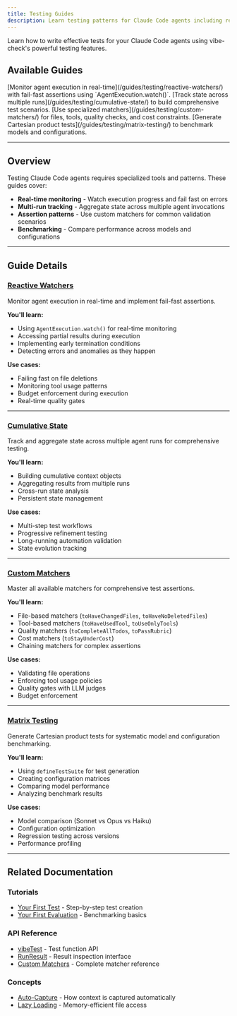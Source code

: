 ```yaml
---
title: Testing Guides
description: Learn testing patterns for Claude Code agents including reactive watchers, cumulative state tracking, custom matchers, and matrix testing across models and configurations.
---
```



Learn how to write effective tests for your Claude Code agents using vibe-check's powerful testing features.

## Available Guides

<CardGrid>
  <Card title="Reactive Watchers" icon="seti:todo">
    [Monitor agent execution in real-time](/guides/testing/reactive-watchers/) with fail-fast assertions using `AgentExecution.watch()`.
  </Card>

  <Card title="Cumulative State" icon="document">
    [Track state across multiple runs](/guides/testing/cumulative-state/) to build comprehensive test scenarios.
  </Card>

  <Card title="Custom Matchers" icon="approve-check">
    [Use specialized matchers](/guides/testing/custom-matchers/) for files, tools, quality checks, and cost constraints.
  </Card>

  <Card title="Matrix Testing" icon="puzzle">
    [Generate Cartesian product tests](/guides/testing/matrix-testing/) to benchmark models and configurations.
  </Card>
</CardGrid>

---

## Overview

Testing Claude Code agents requires specialized tools and patterns. These guides cover:

- **Real-time monitoring** - Watch execution progress and fail fast on errors
- **Multi-run tracking** - Aggregate state across multiple agent invocations
- **Assertion patterns** - Use custom matchers for common validation scenarios
- **Benchmarking** - Compare performance across models and configurations

---

## Guide Details

### [Reactive Watchers](/guides/testing/reactive-watchers/)

Monitor agent execution in real-time and implement fail-fast assertions.

**You'll learn:**
- Using `AgentExecution.watch()` for real-time monitoring
- Accessing partial results during execution
- Implementing early termination conditions
- Detecting errors and anomalies as they happen

**Use cases:**
- Failing fast on file deletions
- Monitoring tool usage patterns
- Budget enforcement during execution
- Real-time quality gates

---

### [Cumulative State](/guides/testing/cumulative-state/)

Track and aggregate state across multiple agent runs for comprehensive testing.

**You'll learn:**
- Building cumulative context objects
- Aggregating results from multiple runs
- Cross-run state analysis
- Persistent state management

**Use cases:**
- Multi-step test workflows
- Progressive refinement testing
- Long-running automation validation
- State evolution tracking

---

### [Custom Matchers](/guides/testing/custom-matchers/)

Master all available matchers for comprehensive test assertions.

**You'll learn:**
- File-based matchers (`toHaveChangedFiles`, `toHaveNoDeletedFiles`)
- Tool-based matchers (`toHaveUsedTool`, `toUseOnlyTools`)
- Quality matchers (`toCompleteAllTodos`, `toPassRubric`)
- Cost matchers (`toStayUnderCost`)
- Chaining matchers for complex assertions

**Use cases:**
- Validating file operations
- Enforcing tool usage policies
- Quality gates with LLM judges
- Budget enforcement

---

### [Matrix Testing](/guides/testing/matrix-testing/)

Generate Cartesian product tests for systematic model and configuration benchmarking.

**You'll learn:**
- Using `defineTestSuite` for test generation
- Creating configuration matrices
- Comparing model performance
- Analyzing benchmark results

**Use cases:**
- Model comparison (Sonnet vs Opus vs Haiku)
- Configuration optimization
- Regression testing across versions
- Performance profiling

---

## Related Documentation

### Tutorials
- [Your First Test](/getting-started/first-test/) - Step-by-step test creation
- [Your First Evaluation](/getting-started/first-evaluation/) - Benchmarking basics

### API Reference
- [vibeTest](/api/core/vibetest/) - Test function API
- [RunResult](/api/types/run-result/) - Result inspection interface
- [Custom Matchers](/api/types/matchers/) - Complete matcher reference

### Concepts
- [Auto-Capture](/explanation/concepts/auto-capture/) - How context is captured automatically
- [Lazy Loading](/explanation/concepts/lazy-loading/) - Memory-efficient file access
